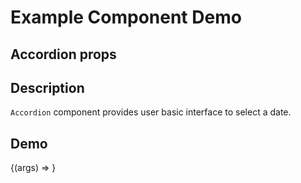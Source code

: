 
<Meta title="Example/Accordion" component={Accordion} />

# Example Component Demo

## Accordion props
<Props of={Accordion} />

## Description

`Accordion` component provides user basic interface to select a date.

## Demo

<Canvas>
  <Story name="Example Accordion">
    {(args) => <Accordion {...args} />}
  </Story>
</Canvas>
